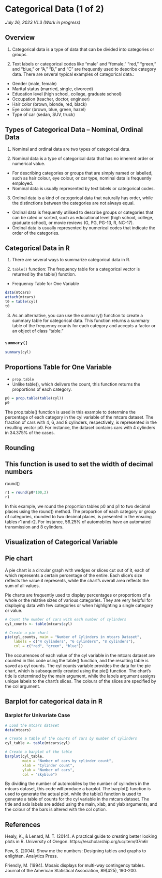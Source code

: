 # Categorical Data (1 of 2)

*July 26, 2023 V1.3 (Work in progress)*

## Overview

1.  Categorical data is a type of data that can be divided into categories or groups.

2.  Text labels or categorical codes like "male" and "female," "red," "green," and "blue," or "A," "B," and "C" are frequently used to describe category data. There are several typical examples of categorical data.:

-   Gender (male, female)
-   Marital status (married, single, divorced)
-   Education level (high school, college, graduate school)
-   Occupation (teacher, doctor, engineer)
-   Hair color (brown, blonde, red, black)
-   Eye color (brown, blue, green, hazel)
-   Type of car (sedan, SUV, truck)

## Types of Categorical Data -- Nominal, Ordinal Data

1.  Nominal and ordinal data are two types of categorical data.

2.  Nominal data is a type of categorical data that has no inherent order or numerical value.

-   For describing categories or groups that are simply named or labelled, such as hair colour, eye colour, or car type, nominal data is frequently employed.
-   Nominal data is usually represented by text labels or categorical codes.

3.  Ordinal data is a kind of categorical data that naturally has order, while the distinctions between the categories are not always equal.

-   Ordinal data is frequently utilised to describe groups or categories that can be rated or sorted, such as educational level (high school, college, graduate school), or movie reviews (G, PG, PG-13, R, NC-17).
-   Ordinal data is usually represented by numerical codes that indicate the order of the categories.

## Categorical Data in R

1.  There are several ways to summarize categorical data in R.

2.  `table()` function: The frequency table for a categorical vector is returned by the table() function.

-   Frequency Table for One Variable

```r
data(mtcars)
attach(mtcars)
t0 = table(cyl)
t0
```

3.  As an alternative, you can use the summary() function to create a summary table for categorical data. This function returns a summary table of the frequency counts for each category and accepts a factor or an object of class "table."

### `summary()`

```r
summary(cyl)
```

## Proportions Table for One Variable

-   `prop.table`
-   Unlike table(), which delivers the count, this function returns the proportions of each category.

```r
p0 = prop.table(table(cyl))
p0
```

The prop.table() function is used in this example to determine the percentage of each category in the cyl variable of the mtcars dataset. The fraction of cars with 4, 6, and 8 cylinders, respectively, is represented in the resulting vector p0. For instance, the dataset contains cars with 4 cylinders in 34.375% of the cases.

## Rounding

## This function is used to set the width of decimal numbers

round()

```r
r1 = round(p0*100,2)
r1

```

In this example, we round the proportion tables p0 and p1 to two decimal places using the round() method. The proportion of each category or group of categories, rounded to two decimal places, is presented in the ensuing tables r1 and r2. For instance, 56.25% of automobiles have an automated transmission and 8 cylinders.

## Visualization of Categorical Variable

## Pie chart

A pie chart is a circular graph with wedges or slices cut out of it, each of which represents a certain percentage of the entire. Each slice's size reflects the value it represents, while the chart's overall area reflects the sum of all values.

Pie charts are frequently used to display percentages or proportions of a whole or the relative sizes of various categories. They are very helpful for displaying data with few categories or when highlighting a single category or value.

```r
# Count the number of cars with each number of cylinders
cyl_counts <- table(mtcars$cyl)

# Create a pie chart
pie(cyl_counts, main = "Number of Cylinders in mtcars Dataset", 
    labels = c("4 cylinders", "6 cylinders", "8 cylinders"), 
    col = c("red", "green", "blue"))

```

The occurrences of each value of the cyl variable in the mtcars dataset are counted in this code using the table() function, and the resulting table is saved as cyl counts. The cyl counts variable provides the data for the pie chart, which is subsequently created using the pie() function. The chart's title is determined by the main argument, while the labels argument assigns unique labels to the chart's slices. The colours of the slices are specified by the col argument.

## Barplot for categorical data in R

### Barplot for Univariate Case

```r
# Load the mtcars dataset
data(mtcars)

# Create a table of the counts of cars by number of cylinders
cyl_table <- table(mtcars$cyl)

# Create a barplot of the table
barplot(cyl_table, 
        main = "Number of cars by cylinder count",
        xlab = "Cylinder count",
        ylab = "Number of cars",
        col = "skyblue")
```

By dividing the number of automobiles by the number of cylinders in the mtcars dataset, this code will produce a barplot. The barplot() function is used to generate the actual plot, while the table() function is used to generate a table of counts for the cyl variable in the mtcars dataset. The title and axis labels are added using the main, xlab, and ylab arguments, and the colour of the bars is altered with the col option.

## References

Healy, K., & Lenard, M. T. (2014). A practical guide to creating better looking plots in R. University of Oregon. https://escholarship.org/uc/item/07m6r

Few, S. (2004). Show me the numbers: Designing tables and graphs to enlighten. Analytics Press.

Friendly, M. (1994). Mosaic displays for multi-way contingency tables. Journal of the American Statistical Association, 89(425), 190-200.
